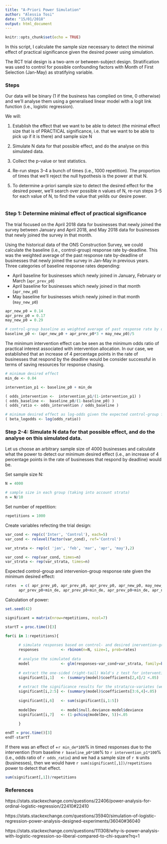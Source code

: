 ```yaml
---
title: "A-Priori Power Simulation"
author: "Alessia Tosi"
date: "15/01/2018"
output: html_document
---
```


```r
knitr::opts_chunk$set(echo = TRUE)
```


In this script, I calculate the sample size necessary to detect the minimal effect of practical significance given the desired power using simulation.

The RCT trial design is a two-arm or between-subject design. Stratification was used to control for possible confounding factors with Month of First Selection (Jan-May) as stratifying variable.


### Steps

Our data will be binary (1 if the business has complied on time, 0 otherwise) and we'll analyse them using a generalised linear model with a logit link function (i.e., logistic regression).

We will:

1. Establish the effect that we want to be able to detect (the minimal effect size that is of PRACTICAL significance, i.e. that we want to be able to pick up if it is there) and sample size N

2. Simulate N data for that possible effect, and do the analyse on this simulated data. 

3. Collect the p-value or test statistics.

4. Re-run steps 3-4 a bunch of times (i.e., 1000 repetition). The proportion of times that we'll reject the null hypothesis is the power at that N.

5. To determine a-priori sample size to detect the desired effect for the desired power, we'll search over possible n values of N, re-run steps 3-5 for each value of N, to find the value that yeilds our desire power.


```r


```

### Step 1: Determine minimal effect of practical significance

The trial focused on the April 2018 data for businesses that newly joined the survey between January and April 2018, and May 2018 data for businesses that newly joined the survey in that month. 

Using the historical data of the ONS Construction Survey, we could calculate the baseline (i.e., control-group) response rate by-deadline. This was the weighted average of the past response rate by-deadline of businesses that newly joined the survey in Jan-May in previous years.
Three categories of baseline response rates depending:

- April baseline for businesses which newly joined in January, February or March (`apr_prev_p0`)
- April baseline for businesses which newly joined in that month (`apr_new_p0`)
- May baseline for businesses which newly joined in that month (`may_new_p0`)

```r
apr_new_p0 = 0.14
apr_prev_p0 = 0.17
may_new_p0 = 0.29

# control-group baseline as weighted average of past response rate by deadline
baseline_p0 <- (apr_new_p0 + apr_prev_p0*3 + may_new_p0)/5

```

The minimum intervention effect can be seen as the minimum odds ratio of practical interest associated with intervention allocation. In our case, we established that an increase of 4 percentage points in the rate of businesses that respond by the deadline would be consider successful in terms of saving resources for response chasing.

```r

# minimum desired effect
min_de <- 0.04

intervention_p1 <- baseline_p0 + min_de

( odds_intervention <-  intervention_p1/(1-intervention_p1) )
( odds_baseline <-  baseline_p0/(1-baseline_p0) )
( odds_ratio <- odds_intervention / odds_baseline )

# minimum desired effect as log-odds given the expected control-group frequency
( beta_logodds <- log(odds_ratio))
```


### Step 2-4: Simulate N data for that possible effect, and do the analyse on this simulated data. 

Let us choose an arbitrary sample size of 4000 businesses and calculate what the power to detect our minimum desired effect (i.e., an increase of 4 percentage points in the rate of businesses that respond by deadline) would be.

Set sample size N:

```r
N = 4000

# sample size in each group (taking into account strata)
n = N/10
```
 
Set number of repetition:

```r
repetitions = 1000
```

Create variables refecting the trial design:

```r
var_cond <- rep(c('Inter', 'Control'), each=5)
var_cond <- relevel(factor(var_cond), ref='Control')

var_strata <- rep(c( 'jan', 'feb', 'mar', 'apr', 'may'),2)

var_cond <- rep(var_cond, times=n)
var_strata <- rep(var_strata, times=n)

```


Expected control-group and intervenion-group response rate given the minimum desired effect:

```r
rates  = c( apr_prev_p0, apr_prev_p0, apr_prev_p0, apr_new_p0, may_new_p0, 
      apr_prev_p0+min_de, apr_prev_p0+min_de, apr_prev_p0+min_de, apr_new_p0+min_de,may_new_p0+min_de)
```

 
Calculation of power: 
 
```r

set.seed(42)

significant = matrix(nrow=repetitions, ncol=7)

startT = proc.time()[3]

for(i in 1:repetitions){
      
      # simulate responses based on control- and desired inervention-group response rates
      responses          <- rbinom(n=N, size=1, prob=rates)
      
      # analyse the simulated data
      model              <- glm(responses~var_cond+var_strata, family=binomial(link="logit"))
      
      # extract the one-sided (right-tail) Wald's z test for intervention
      significant[i,1]   <- (summary(model)$coefficients[2,4]/2 <.05)
      
      # extract the significance results for the strata/co-variates (we are not interested in them) 
      significant[i,2:5] <- (summary(model)$coefficients[3:6,4]<.05)
      
      significant[i,6]   <- sum(significant[i,1:5])
      
      modelDev           <- model$null.deviance-model$deviance
      significant[i,7]   <- (1-pchisq(modelDev, 5))<.05
      
      }

endT = proc.time()[3]
endT-startT

``` 

 
If there was an effect of +`r min_de*100`% in timed responses due to the intervention (from baseline `r baseline_p0*100`% to `r intervention_p1*100`% (i.e., odds ratio of `r odds_ratio`) and we had a sample size of `r N` units (businesses), then we would have `r sum(significant[,1])/repetitions` power to detect that effect.

```r
sum(significant[,1])/repetitions
```


### References

https://stats.stackexchange.com/questions/22406/power-analysis-for-ordinal-logistic-regression/22410#22410

https://stats.stackexchange.com/questions/35940/simulation-of-logistic-regression-power-analysis-designed-experiments/36040#36040

https://stats.stackexchange.com/questions/111308/why-is-power-analysis-with-logistic-regression-so-liberal-compared-to-chi-square?rq=1

